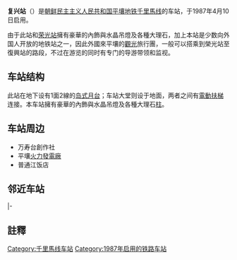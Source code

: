 {{distinguish|复兴门站}}
{{Station Infobox
|Station Name=复兴站<br />부흥역
|Linecolor1  = #FF0000
|Image       = Pyongyang Metro (21560297299).jpg
|ImageTitle  = 站台层
|Number      =
|Location    ={{DPRK-PRK}}[[平壤市|平壤市]][[平川區域|平川區域]]
|Coord       ={{coord|39|0|38.3|N|125|43|3|E}}
|Line        =[[千里马线|千里马线]]
|Platform    =2个
|Exit        =
|Time        = 1987年4月10日
|Time First  =
|Time Last   =
}}
'''复兴站'''（{{kor|名=北|諺=부흥역|漢=復興驛|羅=Puhŭng yŏk|f=y}}）是[[朝鲜民主主义人民共和国|朝鲜民主主义人民共和国]][[平壤地铁|平壤地铁]][[千里馬线|千里馬线]]{{notetag|英語及韓語維基百將其列入萬景台線，但日語及其他維基百科版本將該站列為千里馬線的一部分。}}的车站，于1987年4月10日启用。

由于此站和[[荣光站|荣光站]]擁有豪華的內飾與水晶吊燈及各種大理石，加上本站是少数向外国人开放的地铁站之一，因此外國來平壤的[[觀光|觀光]]旅行團，一般可以搭乘到榮光站至復興站的路段，不过在游览的同时有专门的导游带领和监视。

== 车站结构 ==
此站在地下设有1面2線的[[岛式月台|岛式月台]]；车站大堂则设于地面，两者之间有[[電動扶梯|電動扶梯]]连接。本车站擁有豪華的內飾與水晶吊燈及各種大理石[[柱|柱]]。
== 车站周边 ==
* 万寿台創作社
* 平壤[[火力發電廠|火力發電廠]]
* 普通江饭店

== 邻近车站 ==
{{Start rail box|[[平壤地铁|平壤地铁]]}}
|-
{{终点站}}
{{s-line|[[千里马线|千里马线]]<br />复兴站}}
{{s-inop|[[荣光站_(平壤)|荣光]]|[[红星站_(朝鲜)|红星]]方向}}
{{end box}}

== 註釋 ==
{{notefoot}}

{{千里馬線}}

[[Category:千里馬线车站|Category:千里馬线车站]]
[[Category:1987年启用的铁路车站|Category:1987年启用的铁路车站]]


{{Railwaystation-stub}}